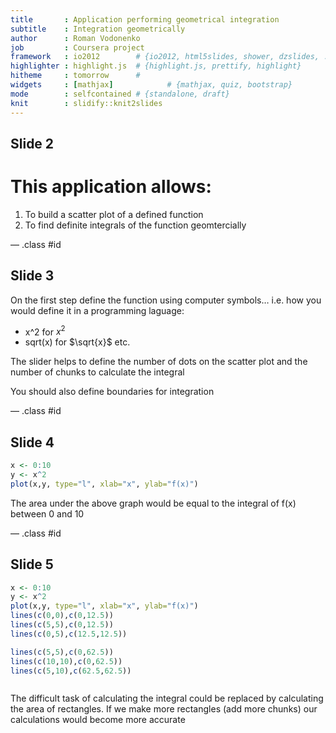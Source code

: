 ```yaml
---
title       : Application performing geometrical integration
subtitle    : Integration geometrically
author      : Roman Vodonenko
job         : Coursera project
framework   : io2012        # {io2012, html5slides, shower, dzslides, ...}
highlighter : highlight.js  # {highlight.js, prettify, highlight}
hitheme     : tomorrow      # 
widgets     : [mathjax]            # {mathjax, quiz, bootstrap}
mode        : selfcontained # {standalone, draft}
knit        : slidify::knit2slides
---
```


## Slide 2
# This application allows:
1.  To build a scatter plot of a defined function
2.  To find definite integrals of the function geomtercially

--- .class #id 

## Slide 3

On the first step define the function using computer symbols...
i.e. how you would define it in a programming laguage:

- x^2 for $x^2$
- sqrt(x) for $\sqrt{x}$ etc.


The slider helps to define the number of dots on the scatter plot and the number of chunks to calculate the integral

You should also define boundaries for integration 

--- .class #id

## Slide 4

``` r
x <- 0:10
y <- x^2
plot(x,y, type="l", xlab="x", ylab="f(x)")

```
The area under the above graph would be equal to the integral of f(x)  between 0 and 10

--- .class #id

## Slide 5
``` r
x <- 0:10
y <- x^2
plot(x,y, type="l", xlab="x", ylab="f(x)")
lines(c(0,0),c(0,12.5))
lines(c(5,5),c(0,12.5))
lines(c(0,5),c(12.5,12.5))

lines(c(5,5),c(0,62.5))
lines(c(10,10),c(0,62.5))
lines(c(5,10),c(62.5,62.5))



```
The  difficult task of calculating the integral could be replaced by calculating the area of rectangles. 
If we make more rectangles (add more chunks) our calculations would become more  accurate
